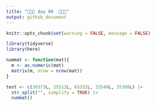 ```yaml
---
title: "🎄🎄🎄 day 08  🎄🎄🎄"
output: github_document
---
```

```r
knitr::opts_chunk$set(warning = FALSE, message = FALSE)
```
```r
library(tidyverse)
library(here)
```

```r
nummat <- function(mat){
  m <- as.numeric(mat)
  matrix(m, nrow = nrow(mat))
}

test <- c(30373L, 25512L, 65332L, 33549L, 35390L) |> 
  str_split("", simplify = TRUE) |> 
  nummat()
```
```r

```

